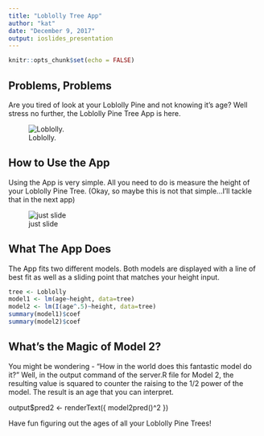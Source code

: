 ```yaml
---
title: "Loblolly Tree App"
author: "kat"
date: "December 9, 2017"
output: ioslides_presentation
---
```


```r
knitr::opts_chunk$set(echo = FALSE)
```

## Problems, Problems

Are you tired of look at your Loblolly Pine and not knowing it's age? Well stress no further, the Loblolly Pine Tree App is here.

![Loblolly.](pine.jpg)


## How to Use the App

Using the App is very simple. All you need to do is measure the height of your Loblolly Pine Tree. (Okay, so maybe this is not that simple...I'll tackle that in the next app)

![just slide](input.png)

## What The App Does

The App fits two different models. Both models are displayed with a line of best fit as well as a sliding point that matches your height input.


```r
tree <- Loblolly
model1 <- lm(age~height, data=tree)
model2 <- lm(I(age^.5)~height, data=tree)
summary(model1)$coef
summary(model2)$coef
```


## What's the Magic of Model 2?

You might be wondering - "How in the world does this fantastic model do it?" Well, in the output command of the server.R file for Model 2, the resulting value is squared to counter the raising to the 1/2 power of the model. The result is an age that you can interpret.

  output$pred2 <- renderText({
    model2pred()^2
    })


Have fun figuring out the ages of all your Loblolly Pine Trees!

